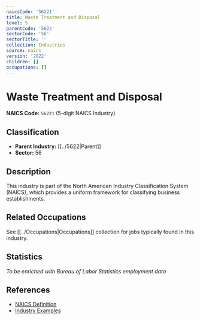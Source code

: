 ```yaml
---
naicsCode: '56221'
title: Waste Treatment and Disposal
level: 5
parentCode: '5622'
sectorCode: '56'
sectorTitle: ''
collection: Industries
source: naics
version: '2022'
children: []
occupations: []
---
```

# Waste Treatment and Disposal

**NAICS Code:** `56221` (5-digit NAICS Industry)

## Classification

- **Parent Industry:** [[../5622|Parent]]
- **Sector:** 56

## Description

This industry is part of the North American Industry Classification System (NAICS), which provides a uniform framework for classifying business establishments.

## Related Occupations

See [[../Occupations|Occupations]] collection for jobs typically found in this industry.

## Statistics

*To be enriched with Bureau of Labor Statistics employment data*

## References

- [NAICS Definition](https://www.census.gov/naics/)
- [Industry Examples](https://www.census.gov/naics/2022NAICS/)
